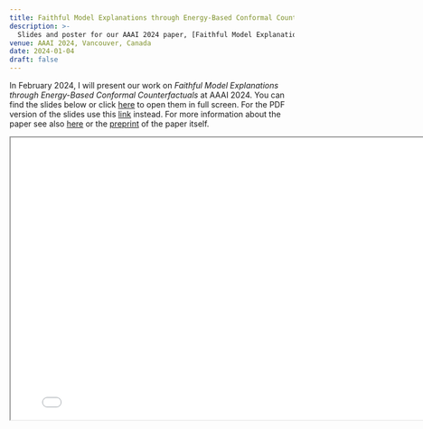 ```yaml
---
title: Faithful Model Explanations through Energy-Based Conformal Counterfactuals
description: >-
  Slides and poster for our AAAI 2024 paper, [Faithful Model Explanations through Energy-Based Conformal Counterfactuals](https://arxiv.org/abs/2312.10648).
venue: AAAI 2024, Vancouver, Canada
date: 2024-01-04
draft: false
---
```


In February 2024, I will present our work on *Faithful Model Explanations through Energy-Based Conformal Counterfactuals* at AAAI 2024. You can find the slides below or click [here](presentation.html){target="_blank"} to open them in full screen. For the PDF version of the slides use this [link](presentation.pdf){target="_blank"} instead. For more information about the paper see also [here](../../../publications/posts/aaai-2024/index.qmd) or the [preprint](https://arxiv.org/abs/2312.10648) of the paper itself. 

```{=html}
<iframe width="800" height="500" marginheight="0" marginwidth="0" src="presentation.html"></iframe>
```